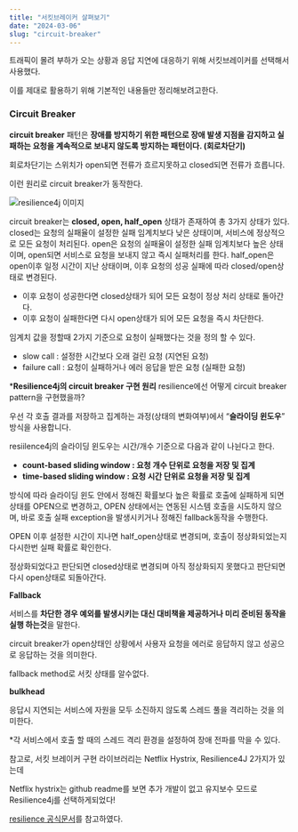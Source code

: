 ```yaml
---
title: "서킷브레이커 살펴보기"
date: "2024-03-06"
slug: "circuit-breaker"
---
```


트래픽이 몰려 부하가 오는 상황과 응답 지연에 대응하기 위해 서킷브레이커를 선택해서 사용했다.

이를 제대로 활용하기 위해 기본적인 내용들만 정리해보려고한다.

### Circuit Breaker
**circuit breaker** 패턴은 **장애를 방지하기 위한 패턴으로 장애 발생 지점을 감지하고 실패하는 요청을 계속적으로 보내지 않도록 방지하는 패턴이다. (회로차단기)**

회로차단기는 스위치가 open되면 전류가 흐르지못하고 closed되면 전류가 흐릅니다. 

이런 원리로 circuit breaker가 동작한다. 

![resilience4j 이미지](/images/circuit.png)

circuit breaker는 **closed, open, half_open** 상태가 존재하여 총 3가지 상태가 있다.
closed는 요청의 실패율이 설정한 실패 임계치보다 낮은 상태이며, 서비스에 정상적으로 모든 요청이 처리된다.
open은 요청의 실패율이 설정한 실패 임계치보다 높은 상태이며, open되면 서비스로 요청을 보내지 않고 즉시 실패처리를 한다. 
half_open은 open이후 일정 시간이 지난 상태이며, 이후 요청의 성공 실패에 따라 closed/open상태로 변경된다. 
- 이후 요청이 성공한다면 closed상태가 되어 모든 요청이 정상 처리 상태로 돌아간다.
- 이후 요청이 실패한다면 다시 open상태가 되어 모든 요청을 즉시 차단한다.

임계치 값을 정할때 2가지 기준으로 요청이 실패했다는 것을 정의 할 수 있다. 
- slow call : 설정한 시간보다 오래 걸린 요청 (지연된 요청)
- failure call : 요청이 실패하거나 에러 응답을 받은 요청 (실패한 요청)

***Resilience4j의 circuit breaker 구현 원리** 
resilience에선 어떻게 circuit breaker pattern을 구현했을까?

우선 각 호출 결과를 저장하고 집계하는 과정(상태의 변화여부)에서 “**슬라이딩 윈도우**” 방식을 사용합니다.

resiilence4j의 슬라이딩 윈도우는 시간/개수 기준으로 다음과 같이 나뉜다고 한다. 
- **count-based sliding window : 요청 개수 단위로 요청을 저장 및 집계**
- **time-based sliding window : 요청 시간 단위로 요청을 저장 및 집계**

방식에 따라 슬라이딩 윈도 안에서 정해진 확률보다 높은 확률로 호출에 실패하게 되면 상태를 OPEN으로 변경하고, OPEN 상태에서는 연동된 시스템 호출을 시도하지 않으며, 바로 호출 실패 exception을 발생시키거나 정해진 fallback동작을 수행한다. 

OPEN 이후 설정한 시간이 지나면 half_open상태로 변경되며, 호출이 정상화되었는지 다시한번 실패 확률로 확인한다. 

정상화되었다고 판단되면 closed상태로 변경되며 아직 정상화되지 못했다고 판단되면 다시 open상태로 되돌아간다.


**Fallback**

서비스를 **차단한 경우 예외를 발생시키는 대신 대비책을 제공하거나 미리 준비된 동작을 실행 하는것**을 말한다.

circuit breaker가 open상태인 상황에서 사용자 요청을 에러로 응답하지 않고 성공으로 응답하는 것을 의미한다. 

fallback method로 서킷 상태를 알수없다.


**bulkhead**

응답시 지연되는 서비스에 자원을 모두 소진하지 않도록 스레드 풀을 격리하는 것을 의미한다. 

*각 서비스에서 호출 할 때의 스레드 격리 환경을 설정하여 장애 전파를 막을 수 있다.

참고로, 서킷 브레이커 구현 라이브러리는 Netflix Hystrix, Resilience4J 2가지가 있는데

Netflix hystrix는 github readme를 보면 추가 개발이 없고 유지보수 모드로 Resilience4j를 선택하게되었다! 

[resilience 공식문서](https://resilience4j.readme.io/docs/circuitbreaker#count-based-sliding-window)를 참고하였다. 
